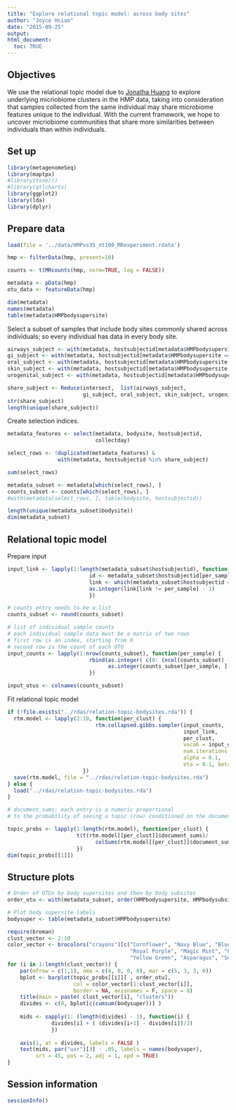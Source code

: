 ```yaml
---
title: "Explore relational topic model: across body sites"
author: "Joyce Hsiao"
date: "2015-09-25"
output: 
html_document:
  toc: TRUE
---
```


## Objectives

We use the relational topic model due to [Jonatha Huang](relational-topic) to explore
underlying micriobiome clusters in the HMP data, taking into consideration that samples collected from the same individual may share microbiome features unique to the individual. With the current framework, we hope to uncover micriobiome communities that share more similarities between individuals than within individuals.


[relational-topic]: Chang, Jonathan and Blei, David M. Relational Topic Models for Document Networks. Artificial intelligence and statistics. 2009.


## Set up

```r
library(metagenomeSeq)
library(maptpx)
#library(tsne)))
#library(qtlcharts)
library(ggplot2)
library(lda)
library(dplyr)
```


## Prepare data

```r
load(file = '../data/HMPvs35_nt100_MRexperiment.rdata')

hmp <- filterData(hmp, present=10)

counts <- t(MRcounts(hmp, norm=TRUE, log = FALSE))

metadata <- pData(hmp)
otu_data <- featureData(hmp)

dim(metadata)
names(metadata)
table(metadata$HMPbodysupersite)
```


Select a subset of samples that include body sites commonly shared across individuals; so every individual has data in every body site.

```r
airways_subject <- with(metadata, hostsubjectid[metadata$HMPbodysupersite == "Airways"])
gi_subject <- with(metadata, hostsubjectid[metadata$HMPbodysupersite == "Gastrointestinal_tract"])
oral_subject <- with(metadata, hostsubjectid[metadata$HMPbodysupersite == "Oral"])
skin_subject <- with(metadata, hostsubjectid[metadata$HMPbodysupersite == "Skin"])
urogenital_subject <- with(metadata, hostsubjectid[metadata$HMPbodysupersite == "Urogenital_tract"])

share_subject <- Reduce(intersect,  list(airways_subject, 
                        gi_subject, oral_subject, skin_subject, urogenital_subject))
str(share_subject)
length(unique(share_subject))
```

Create selection indices.

```r
metadata_features <- select(metadata, bodysite, hostsubjectid, 
                            collectday)

select_rows <- !duplicated(metadata_features) & 
                with(metadata, hostsubjectid %in% share_subject)

sum(select_rows)

metadata_subset <- metadata[which(select_rows), ]
counts_subset <- counts[which(select_rows), ]
#with(metadata[select_rows, ], table(bodysite, hostsubjectid))

length(unique(metadata_subset$bodysite))
dim(metadata_subset)
```

## Relational topic model

Prepare input

```r
input_link <- lapply(1:length(metadata_subset$hostsubjectid), function(per_sample) {
                          id <- metadata_subset$hostsubjectid[per_sample]
                          link <- which(metadata_subset$hostsubjectid == id)
                          as.integer(link[link != per_sample] - 1)
                          })

# counts entry needs to be a list 
counts_subset <- round(counts_subset)

# list of individual sample counts
# each individual sample data must be a matrix of two rows
# first row is an index, starting from 0
# second row is the count of each OTU
input_counts <- lapply(1:nrow(counts_subset), function(per_sample) {
                          rbind(as.integer( c(0: (ncol(counts_subset) - 1 ) ) ),
                                as.integer(counts_subset[per_sample, ] ) ) 
                          })

input_otus <- colnames(counts_subset)
```

Fit relational topic model

```r
if (!file.exists("../rdas/relation-topic-bodysites.rda")) {
  rtm.model <- lapply(2:10, function(per_clust) {
                            rtm.collapsed.gibbs.sampler(input_counts,
                                                        input_link,
                                                        per_clust,
                                                        vocab = input_otus,
                                                        num.iterations = 35,
                                                        alpha = 0.1, 
                                                        eta = 0.1, beta = 3)
                        })
  save(rtm.model, file = "../rdas/relation-topic-bodysites.rda")
} else {
  load("../rdas/relation-topic-bodysites.rda")  
}
```


```r
# document_sums: each entry is a numeric proportional
# to the probability of seeing a topic (row) conditioned on the document column

topic_probs <- lapply(1:length(rtm.model), function(per_clust) {
                      t(t(rtm.model[[per_clust]]$document_sums)/
                            colSums(rtm.model[[per_clust]]$document_sums))
                      })
dim(topic_probs[[1]])
```


## Structure plots

```r
# Order of OTUs by body supersites and then by body subsites
order_otu <- with(metadata_subset, order(HMPbodysupersite, HMPbodysubsite) )

# Plot body supersite labels
bodysuper <- table(metadata_subset$HMPbodysupersite)

require(broman)
clust_vector <- 2:10
color_vector <- brocolors("crayons")[c("Cornflower", "Navy Blue", "Blue Bell",
                                       "Royal Purple", "Magic Mint", "Green",
                                       "Yellow Green", "Asparagus", "Sunset Orange")]
for (i in 1:length(clust_vector)) {
    par(mfrow = c(1,1), oma = c(4, 0, 0, 0), mar = c(5, 3, 3, 0))
    bplot <- barplot(topic_probs[[i]][ , order_otu], 
                     col = color_vector[1:clust_vector[i]], 
                     border = NA, axisnames = F, space = 0)
    title(main = paste( clust_vector[i], "clusters"))
    divides <- c(0, bplot[c(cumsum(bodysuper))] )
    
    mids <- sapply(1: (length(divides) - 1), function(i) {
              divides[i] + ( (divides[i+1] - divides[i])/2)
              })
    
    axis(1, at = divides, labels = FALSE )
    text(mids, par("usr")[3] - .05, labels = names(bodysuper), 
         srt = 45, pos = 2, adj = 1, xpd = TRUE)
}
```



## Session information

```r
sessionInfo()
```